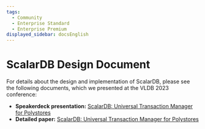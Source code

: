 ```yaml
---
tags:
  - Community
  - Enterprise Standard
  - Enterprise Premium
displayed_sidebar: docsEnglish
---
```


# ScalarDB Design Document

For details about the design and implementation of ScalarDB, please see the following documents, which we presented at the VLDB 2023 conference:

- **Speakerdeck presentation:** [ScalarDB: Universal Transaction Manager for Polystores](https://speakerdeck.com/scalar/scalardb-universal-transaction-manager-for-polystores-vldb23)
- **Detailed paper:** [ScalarDB: Universal Transaction Manager for Polystores](https://www.vldb.org/pvldb/vol16/p3768-yamada.pdf)
